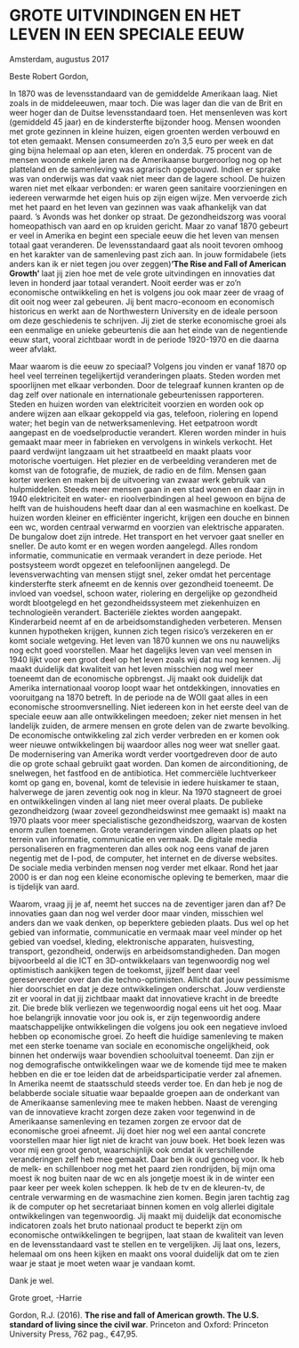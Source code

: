 
# GROTE UITVINDINGEN EN HET LEVEN IN EEN SPECIALE EEUW {-}


Amsterdam, augustus 2017

Beste Robert Gordon,


In 1870 was de levensstandaard van de gemiddelde Amerikaan laag. Niet zoals in de middeleeuwen, maar toch. Die was lager dan die van de Brit en weer hoger dan de Duitse levensstandaard toen. Het mensenleven was kort (gemiddeld 45 jaar) en de kindersterfte bijzonder hoog. Mensen woonden met grote gezinnen in kleine huizen, eigen groenten werden verbouwd en tot eten gemaakt. Mensen consumeerden zo’n 3,5 euro per week en dat ging bijna helemaal op aan eten, kleren en onderdak. 75 procent van de mensen woonde enkele jaren na de Amerikaanse burgeroorlog nog op het platteland en de samenleving was agrarisch opgebouwd. Indien er sprake was van onderwijs was dat vaak niet meer dan de lagere school. De huizen waren niet met elkaar verbonden: er waren geen sanitaire voorzieningen en iedereen verwarmde het eigen huis op zijn eigen wijze. Men vervoerde zich met het paard en het leven van gezinnen was vaak afhankelijk van dat paard. ’s Avonds was het donker op straat. De gezondheidszorg was vooral homeopathisch van aard en op kruiden gericht. Maar zo vanaf 1870 gebeurt er veel in Amerika en begint een speciale eeuw die het leven van mensen totaal gaat veranderen. De levensstandaard gaat als nooit tevoren omhoog en het karakter van de samenleving past zich aan. In jouw formidabele (iets anders kan ik er niet tegen jou over zeggen)**‘The Rise and Fall of American Growth’** laat jij zien hoe met de vele grote uitvindingen en innovaties dat leven in honderd jaar totaal verandert. Nooit eerder was er zo’n economische ontwikkeling en het is volgens jou ook maar zeer de vraag of dit ooit nog weer zal gebeuren. Jij bent macro-econoom en economisch historicus en werkt aan de Northwestern University en de ideale persoon om deze geschiedenis te schrijven. Jij ziet de sterke economische groei als een eenmalige en unieke gebeurtenis die aan het einde van de negentiende eeuw start, vooral zichtbaar wordt in de periode 1920-1970 en die daarna weer afvlakt. 



Maar waarom is die eeuw zo speciaal? Volgens jou vinden er vanaf 1870 op heel veel terreinen tegelijkertijd veranderingen plaats. Steden worden met spoorlijnen met elkaar verbonden. Door de telegraaf kunnen kranten op de dag zelf over nationale en internationale gebeurtenissen rapporteren. Steden en huizen worden van elektriciteit voorzien en worden ook op andere wijzen aan elkaar gekoppeld via gas, telefoon, riolering en lopend water; het begin van de netwerksamenleving. Het eetpatroon wordt aangepast en de voedselproductie verandert. Kleren worden minder in huis gemaakt maar meer in fabrieken en vervolgens in winkels verkocht. Het paard verdwijnt langzaam uit het straatbeeld en maakt plaats voor motorische voertuigen. Het plezier en de verbeelding veranderen met de komst van de fotografie, de muziek, de radio en de film. Mensen gaan korter werken en maken bij de uitvoering van zwaar werk gebruik van hulpmiddelen. Steeds meer mensen gaan in een stad wonen en daar zijn in 1940 elektriciteit en water- en rioolverbindingen al heel gewoon en bijna de helft van de huishoudens heeft daar dan al een wasmachine en koelkast. De huizen worden kleiner en efficiënter ingericht, krijgen een douche en binnen een wc, worden centraal verwarmd en voorzien van elektrische apparaten. De bungalow doet zijn intrede. Het transport en het vervoer gaat sneller en sneller. De auto komt er en wegen worden aangelegd. Alles rondom informatie, communicatie en vermaak verandert in deze periode. Het postsysteem wordt opgezet en telefoonlijnen aangelegd. De levensverwachting van mensen stijgt snel, zeker omdat het percentage kindersterfte sterk afneemt en de kennis over gezondheid toeneemt. De invloed van voedsel, schoon water, riolering en dergelijke op gezondheid wordt blootgelegd en het gezondheidssysteem met ziekenhuizen en technologieën verandert. Bacteriële ziektes worden aangepakt. Kinderarbeid neemt af en de arbeidsomstandigheden verbeteren. Mensen kunnen hypotheken krijgen, kunnen zich tegen risico’s verzekeren en er komt sociale wetgeving. Het leven van 1870 kunnen we ons nu nauwelijks nog echt goed voorstellen. Maar het dagelijks leven van veel mensen in 1940 lijkt voor een groot deel op het leven zoals wij dat nu nog kennen. Jij maakt duidelijk dat kwaliteit van het leven misschien nog wel meer toeneemt dan de economische opbrengst. Jij maakt ook duidelijk dat Amerika internationaal voorop loopt waar het ontdekkingen, innovaties en vooruitgang na 1870 betreft. 
In de periode na de WOII gaat alles in een economische stroomversnelling. Niet iedereen kon in het eerste deel van de speciale eeuw aan alle ontwikkelingen meedoen; zeker niet mensen in het landelijk zuiden, de armere mensen en grote delen van de zwarte bevolking. De economische ontwikkeling zal zich verder verbreden en er komen ook weer nieuwe ontwikkelingen bij waardoor alles nog weer wat sneller gaat. De modernisering van Amerika wordt verder voortgedreven door de auto die op grote schaal gebruikt gaat worden. Dan komen de airconditioning, de snelwegen, het fastfood en de antibiotica. Het commerciële luchtverkeer komt op gang en, bovenal, komt de televisie in iedere huiskamer te staan, halverwege de jaren zeventig ook nog in kleur. Na 1970 stagneert de groei en ontwikkelingen vinden al lang niet meer overal plaats. De publieke gezondheidzorg (waar zoveel gezondheidswinst mee gemaakt is) maakt na 1970 plaats voor meer specialistische gezondheidszorg, waarvan de kosten enorm zullen toenemen. Grote veranderingen vinden alleen plaats op het terrein van informatie, communicatie en vermaak. De digitale media personaliseren en fragmenteren dan alles ook nog eens vanaf de jaren negentig met de I-pod, de computer, het internet en de diverse websites. De sociale media verbinden mensen nog verder met elkaar. Rond het jaar 2000 is er dan nog een kleine economische opleving te bemerken, maar die is tijdelijk van aard. 


Waarom, vraag jij je af, neemt het succes na de zeventiger jaren dan af? De innovaties gaan dan nog wel verder door maar vinden, misschien wel anders dan we vaak denken, op beperktere gebieden plaats. Dus wel op het gebied van informatie, communicatie en vermaak maar veel minder op het gebied van voedsel, kleding, elektronische apparaten, huisvesting, transport, gezondheid, onderwijs en arbeidsomstandigheden. Dan mogen bijvoorbeeld al die ICT en 3D-ontwikkelaars van tegenwoordig nog wel optimistisch aankijken tegen de toekomst, jijzelf bent daar veel gereserveerder over dan die techno-optimisten. Allicht dat jouw pessimisme hier doorschiet en dat je deze ontwikkelingen onderschat. Jouw verdienste zit er vooral in dat jij zichtbaar maakt dat innovatieve kracht in de breedte zit. Die brede blik verliezen we tegenwoordig nogal eens uit het oog. Maar hoe belangrijk innovatie voor jou ook is, er zijn tegenwoordig andere maatschappelijke ontwikkelingen die volgens jou ook een negatieve invloed hebben op economische groei. Zo heeft die huidige samenleving te maken met een sterke toename van sociale en economische ongelijkheid, ook binnen het onderwijs waar bovendien schooluitval toeneemt. Dan zijn er nog demografische ontwikkelingen waar we de komende tijd mee te maken hebben en die er toe leiden dat de arbeidsparticipatie verder zal afnemen. In Amerika neemt de staatsschuld steeds verder toe. En dan heb je nog de belabberde sociale situatie waar bepaalde groepen aan de onderkant van de Amerikaanse samenleving mee te maken hebben. Naast de verenging van de innovatieve kracht zorgen deze zaken voor tegenwind in de Amerikaanse samenleving en tezamen zorgen ze ervoor dat de economische groei afneemt. Jij doet hier nog wel een aantal concrete voorstellen maar hier ligt niet de kracht van jouw boek. Het boek lezen was voor mij een groot genot, waarschijnlijk ook omdat ik verschillende veranderingen zelf heb mee gemaakt. Daar ben ik oud genoeg voor. Ik heb de melk- en schillenboer nog met het paard zien rondrijden, bij mijn oma moest ik nog buiten naar de wc en als jongetje moest ik in de winter een paar keer per week kolen scheppen. Ik heb de tv en de kleuren-tv, de centrale verwarming en de wasmachine zien komen. Begin jaren tachtig zag ik de computer op het secretariaat binnen komen en volg allerlei digitale ontwikkelingen van tegenwoordig. Jij maakt mij duidelijk dat economische indicatoren zoals het bruto nationaal product te beperkt zijn om economische ontwikkelingen te begrijpen, laat staan de kwaliteit van leven en de levensstandaard vast te stellen en te vergelijken. Jij laat ons, lezers, helemaal om ons heen kijken en maakt ons vooral duidelijk dat om te zien waar je staat je moet weten waar je vandaan komt.

Dank je wel.

Grote groet, -Harrie

Gordon, R.J. (2016). **The rise and fall of American growth. The U.S. standard of living since the civil war**. Princeton and Oxford: Princeton University Press, 762 pag., €47,95.

